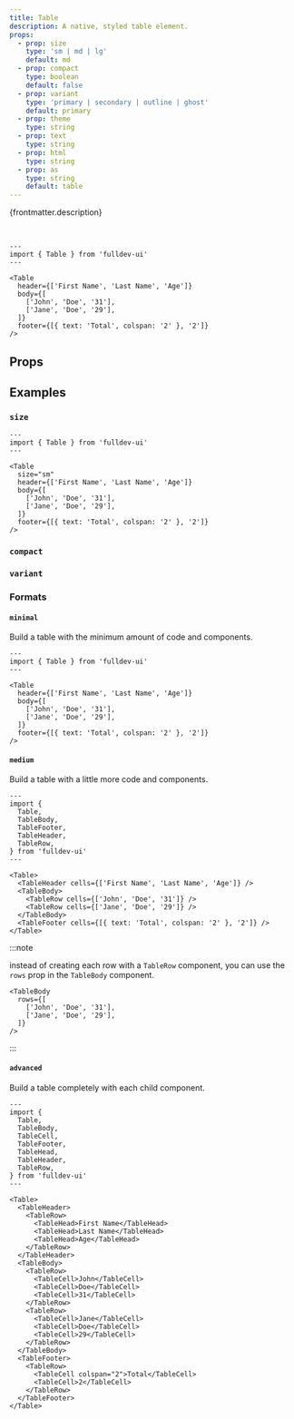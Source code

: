 ```yaml
---
title: Table
description: A native, styled table element.
props:
  - prop: size
    type: 'sm | md | lg'
    default: md
  - prop: compact
    type: boolean
    default: false
  - prop: variant
    type: 'primary | secondary | outline | ghost'
    default: primary
  - prop: theme
    type: string
  - prop: text
    type: string
  - prop: html
    type: string
  - prop: as
    type: string
    default: table
---
```



{frontmatter.description}

<br />

```astro live
---
import { Table } from 'fulldev-ui'
---

<Table
  header={['First Name', 'Last Name', 'Age']}
  body={[
    ['John', 'Doe', '31'],
    ['Jane', 'Doe', '29'],
  ]}
  footer={[{ text: 'Total', colspan: '2' }, '2']}
/>
```

## Props

<PropsTable props={frontmatter.props} />

## Examples

### `size`

```astro live
---
import { Table } from 'fulldev-ui'
---

<Table
  size="sm"
  header={['First Name', 'Last Name', 'Age']}
  body={[
    ['John', 'Doe', '31'],
    ['Jane', 'Doe', '29'],
  ]}
  footer={[{ text: 'Total', colspan: '2' }, '2']}
/>
```

<SizeProp />

### `compact`

<CompactProp />

### `variant`

<VariantProp />

### Formats

#### `minimal`

Build a table with the minimum amount of code and components.

```astro live
---
import { Table } from 'fulldev-ui'
---

<Table
  header={['First Name', 'Last Name', 'Age']}
  body={[
    ['John', 'Doe', '31'],
    ['Jane', 'Doe', '29'],
  ]}
  footer={[{ text: 'Total', colspan: '2' }, '2']}
/>
```

#### `medium`

Build a table with a little more code and components.

```astro live
---
import {
  Table,
  TableBody,
  TableFooter,
  TableHeader,
  TableRow,
} from 'fulldev-ui'
---

<Table>
  <TableHeader cells={['First Name', 'Last Name', 'Age']} />
  <TableBody>
    <TableRow cells={['John', 'Doe', '31']} />
    <TableRow cells={['Jane', 'Doe', '29']} />
  </TableBody>
  <TableFooter cells={[{ text: 'Total', colspan: '2' }, '2']} />
</Table>
```

:::note

instead of creating each row with a `TableRow` component, you can use the `rows` prop in the `TableBody` component.

```astro
<TableBody
  rows={[
    ['John', 'Doe', '31'],
    ['Jane', 'Doe', '29'],
  ]}
/>
```

:::

#### `advanced`

Build a table completely with each child component.

```astro live
---
import {
  Table,
  TableBody,
  TableCell,
  TableFooter,
  TableHead,
  TableHeader,
  TableRow,
} from 'fulldev-ui'
---

<Table>
  <TableHeader>
    <TableRow>
      <TableHead>First Name</TableHead>
      <TableHead>Last Name</TableHead>
      <TableHead>Age</TableHead>
    </TableRow>
  </TableHeader>
  <TableBody>
    <TableRow>
      <TableCell>John</TableCell>
      <TableCell>Doe</TableCell>
      <TableCell>31</TableCell>
    </TableRow>
    <TableRow>
      <TableCell>Jane</TableCell>
      <TableCell>Doe</TableCell>
      <TableCell>29</TableCell>
    </TableRow>
  </TableBody>
  <TableFooter>
    <TableRow>
      <TableCell colspan="2">Total</TableCell>
      <TableCell>2</TableCell>
    </TableRow>
  </TableFooter>
</Table>
```
